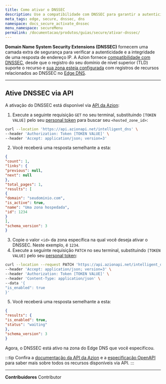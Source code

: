```yaml
---
title: Como ativar o DNSSEC
description: Use a compatibilidade com DNSSEC para garantir a autenticidade e a integridade de uma resposta de endereço IP.
meta_tags: edge, secure, dnssec, dns
namespace: docs_secure_activate_dnssec
menu_namespace: secureMenu
permalink: /documentacao/produtos/guias/secure/ativar-dnssec/
---
```



**Domain Name System Security Extensions (DNSSEC)** fornecem uma camada extra de segurança para verificar a autenticidade e a integridade de uma resposta de endereço IP. A Azion fornece [compatibilidade com DNSSEC](/pt-br/documentacao/produtos/secure/edge-dns/compatibilidade-dnssec/), desde que o registro do seu domínio de nível superior (TLD) suporte o recurso e [sua zona esteja configurada](/pt-br/documentacao/produtos/guias/secure/edge-dns-definir-main-settings/) com registros de recursos relacionados ao DNSSEC no [Edge DNS](/pt-br/documentacao/produtos/guias/secure/adicionar-registros/).

---

## Ative DNSSEC via API

A ativação do DNSSEC está disponível via [API da Azion](https://api.azion.com/#ea46919a-7130-426d-b38b-dc416b6c4c32):

1. Execute a seguinte requisição `GET` no seu terminal, substituindo `[TOKEN VALUE]` pelo seu [personal token](/pt-br/documentacao/produtos/guias/personal-tokens/) para buscar seu `<hosted_zone_id>`:

```bash
curl --location 'https://api.azionapi.net/intelligent_dns' \
--header 'Authorization: Token [TOKEN VALUE]' \
--header 'Accept: application/json; version=3'
```

2. Você receberá uma resposta semelhante a esta:

```json
{
"count": 1,
"links": {
"previous": null,
"next": null
},
"total_pages": 1,
"results": [
{
"domain": "seudominio.com",
"is_active": true,
"name": "Uma zona hospedada",
"id": 1234
}
],
"schema_version": 3
}
```

3. Copie o valor `<id>` da zona específica na qual você deseja ativar o DNSSEC. Neste exemplo, é `1234`.
4. Execute a seguinte requisição `PATCH` no seu terminal, substituindo `[TOKEN VALUE]` pelo seu [personal token](/pt-br/documentacao/produtos/guias/personal-tokens/):

```bash
curl --location --request PATCH 'https://api.azionapi.net/intelligent_dns/hosted_zone_id/dnssec' \
--header 'Accept: application/json; version=3' \
--header 'Authorization: Token [TOKEN VALUE]' \
--header 'Content-Type: application/json' \
--data '{
"is_enabled": true
}'
```

5. Você receberá uma resposta semelhante a esta:

```json
{
"results": {
"is_enabled": true,
"status": "waiting"
},
"schema_version": 3
}
```

Agora, o DNSSEC está ativo na zona do Edge DNS que você especificou.

:::tip
Confira a [documentação da API da Azion](https://api.azion.com/) e a [especificação OpenAPI](https://github.com/aziontech/azionapi-openapi/) para saber mais sobre todos os recursos disponíveis via API.
:::

---

**Contribuidores** <ContributorList>Contributor</ContributorList>